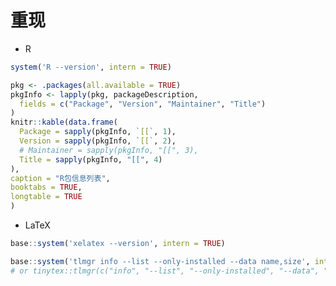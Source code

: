 # 重现

- R

```{r}
system('R --version', intern = TRUE)
```

```{r pkgs}
pkg <- .packages(all.available = TRUE)
pkgInfo <- lapply(pkg, packageDescription,
  fields = c("Package", "Version", "Maintainer", "Title")
)
knitr::kable(data.frame(
  Package = sapply(pkgInfo, `[[`, 1),
  Version = sapply(pkgInfo, `[[`, 2),
  # Maintainer = sapply(pkgInfo, "[[", 3),
  Title = sapply(pkgInfo, "[[", 4)
),
caption = "R包信息列表",
booktabs = TRUE,
longtable = TRUE
)
```

- LaTeX 

```{r}
base::system('xelatex --version', intern = TRUE)
```

```{r}
base::system('tlmgr info --list --only-installed --data name,size', intern = TRUE)
# or tinytex::tlmgr(c("info", "--list", "--only-installed", "--data", "name,size"))
```
